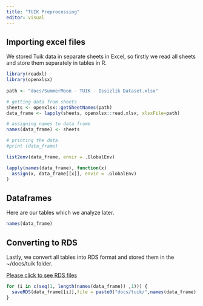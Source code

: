 ```yaml
---
title: "TUIK Preprocessing"
editor: visual
---
```


## Importing excel files

We stored Tuik data in separate sheets in Excel, so firstly we read all sheets and store them separately in tables in R.

```r
library(readxl)
library(openxlsx)
  
path <- "docs/SummerMoon - TUIK - Issizlik Dataset.xlsx"

# getting data from sheets
sheets <- openxlsx::getSheetNames(path)
data_frame <- lapply(sheets, openxlsx::read.xlsx, xlsxFile=path)

# assigning names to data frame
names(data_frame) <- sheets

# printing the data
#print (data_frame)

list2env(data_frame, envir = .GlobalEnv)

lapply(names(data_frame), function(x)
  assign(x, data_frame[[x]], envir = .GlobalEnv)
)
```

## Dataframes

Here are our tables which we analyze later.

```r
names(data_frame)
```

## Converting to RDS

Lastly, we convert all tables into RDS format and stored them in the \~/docs/tuik folder.

[Please click to see RDS files](https://github.com/pjournal/mef06g-summermoon/tree/main/docs/tuik)

```r
for (i in c(seq(1, length(names(data_frame)) ,1))) {
  saveRDS(data_frame[[i]],file = paste0("docs/tuik/",names(data_frame)[i],'.rds'))
}
```

